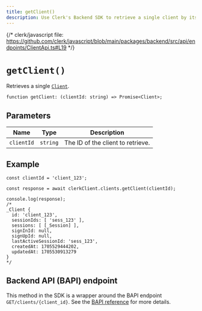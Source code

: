 ```yaml
---
title: getClient()
description: Use Clerk's Backend SDK to retrieve a single client by its ID.
---
```


{/* clerk/javascript file: https://github.com/clerk/javascript/blob/main/packages/backend/src/api/endpoints/ClientApi.ts#L19 */}

# `getClient()`

Retrieves a single [`Client`](/docs/references/javascript/client).

```tsx {{ prettier: false }}
function getClient: (clientId: string) => Promise<Client>;
```

## Parameters

| Name | Type | Description |
| - | - | - |
| `clientId` | `string` | The ID of the client to retrieve. |

## Example

```tsx {{ prettier: false }}
const clientId = 'client_123';

const response = await clerkClient.clients.getClient(clientId);

console.log(response);
/*
_Client {
  id: 'client_123',
  sessionIds: [ 'sess_123' ],
  sessions: [ [_Session] ],
  signInId: null,
  signUpId: null,
  lastActiveSessionId: 'sess_123',
  createdAt: 1705529444202,
  updatedAt: 1705530913279
}
*/
```

## Backend API (BAPI) endpoint

This method in the SDK is a wrapper around the BAPI endpoint `GET/clients/{client_id}`. See the [BAPI reference](/docs/reference/backend-api/tag/Clients#operation/GetClient) for more details.
